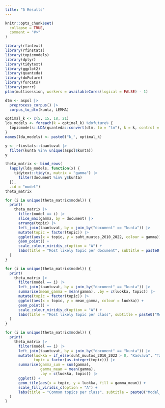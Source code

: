 ```yaml
---
title: "5 Results"
---
```


```r
knitr::opts_chunk$set(
  collapse = TRUE,
  comment = "#>"
)
```

```r
library(rfintext)
library(rfinstats)
library(topicmodels)
library(dplyr)
library(tidytext)
library(ggplot2)
library(quanteda)
library(doFuture)
library(forcats)
library(purrr)
plan(multisession, workers = availableCores(logical = FALSE) - 1)
```

```r
dtm <- aspol |>
  preprocess_corpus() |>
  corpus_to_dtm(kunta, LEMMA)
```


```r
optimal_k <- c(5, 15, 18, 21)
lda_models <- foreach(k = optimal_k) %dofuture% {
  topicmodels::LDA(quanteda::convert(dtm, to = "tm"), k = k, control = list(seed = 1234))
}
names(lda_models) <- paste0("k_", optimal_k)
```

```r
y <- rfinstats::taantuvat |>
  filter(kunta %in% unique(aspol$kunta))
y
```

```r
theta_matrix <- bind_rows(
  lapply(lda_models, function(x) {
    tidytext::tidy(x, matrix = "gamma") |>
      filter(document %in% y$kunta)
  }),
  .id = "model")
theta_matrix
```

```r
for (i in unique(theta_matrix$model)) {
  print(
    theta_matrix |>
      filter(model == i) |>
      slice_max(gamma, by = document) |>
      arrange(topic) |>
      left_join(taantuvat, by = join_by("document" == "kunta")) |>
      mutate(topic = factor(topic)) |>
      ggplot(aes(x = topic, y = suht_muutos_2010_2022, colour = gamma)) +
      geom_point() +
      scale_colour_viridis_c(option = "A") +
      labs(title = "Most likely topic per document", subtitle = paste0("Model_", i))
  )
}
```

```r
for (i in unique(theta_matrix$model)) {
  print(
    theta_matrix |>
      filter(model == i) |>
      left_join(taantuvat, by = join_by("document" == "kunta")) |>
      summarise(mean_gamma = mean(gamma), .by = c(luokka, topic)) |>
      mutate(topic = factor(topic)) |>
      ggplot(aes(x = topic, y = mean_gamma, colour = luokka)) +
      geom_point() +
      scale_colour_viridis_d(option = "A") +
      labs(title = "Most likely topic per class", subtitle = paste0("Model_", i))
  )
}
```

```r
for (i in unique(theta_matrix$model)) {
  print(
    theta_matrix |>
      filter(model == i) |>
      left_join(taantuvat, by = join_by("document" == "kunta")) |>
      mutate(luokka = if_else(suht_muutos_2010_2022 > 0, "Kasvava", "Taantuva"),
             topic = factor(as.integer(topic))) |>
      summarise(gamma_sum = sum(gamma),
                gamma_mean = mean(gamma),
                .by = c(luokka, topic)) |>
      ggplot() +
      geom_tile(aes(x = topic, y = luokka, fill = gamma_mean)) +
      scale_fill_viridis_c(option = "A") +
      labs(title = "Common topics per class", subtitle = paste0("Model_", i))
  )
}
```

